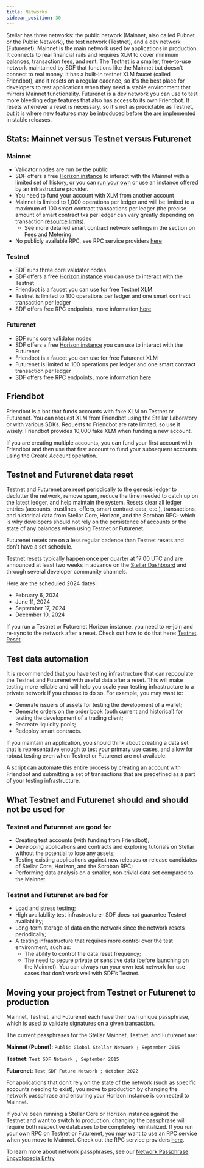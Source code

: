 ```yaml
---
title: Networks
sidebar_position: 30
---
```


Stellar has three networks: the public network (Mainnet, also called Pubnet or the Public Network), the test network (Testnet), and a dev network (Futurenet). Mainnet is the main network used by applications in production. It connects to real financial rails and requires XLM to cover minimum balances, transaction fees, and rent. The Testnet is a smaller, free-to-use network maintained by SDF that functions like the Mainnet but doesn’t connect to real money. It has a built-in testnet XLM faucet (called Friendbot), and it resets on a regular cadence, so it's the best place for developers to test applications when they need a stable environment that mirrors Mainnet functionality. Futurenet is a dev network you can use to test more bleeding edge features that also has access to its own Friendbot. It resets whenever a reset is necessary, so it's not as predictable as Testnet, but it is where new features may be introduced before the are implemented in stable releases.

## Stats: Mainnet versus Testnet versus Futurenet

### Mainnet

- Validator nodes are run by the public
- SDF offers a free [Horizon instance](https://horizon.stellar.org/) to interact with the Mainnet with a limited set of history, or you can [run your own](/network/core-node/admin-guide) or use an instance offered by an infrastructure provider.
- You need to fund your account with XLM from another account
- Mainnet is limited to 1,000 operations per ledger and will be limited to a maximum of 100 smart contract transactions per ledger (the precise amount of smart contract txs per ledger can vary greatly depending on transaction [resource limits](./fees-resource-limits-metering#resource-limits)).
  - See more detailed smart contract network settings in the section on [Fees and Metering](./fees-resource-limits-metering.mdx).
- No publicly available RPC, see RPC service providers [here](/network/soroban-rpc/rpc-providers)

### Testnet

- SDF runs three core validator nodes
- SDF offers a free [Horizon instance](https://horizon-testnet.stellar.org/) you can use to interact with the Testnet
- Friendbot is a faucet you can use for free Testnet XLM
- Testnet is limited to 100 operations per ledger and one smart contract transaction per ledger
- SDF offers free RPC endpoints, more information [here](/network/soroban-rpc/rpc-providers#sdf-provided-rpc)

### Futurenet

- SDF runs core validator nodes
- SDF offers a free [Horizon instance](https://horizon-futurenet.stellar.org) you can use to interact with the Futurenet
- Friendbot is a faucet you can use for free Futurenet XLM
- Futurenet is limited to 100 operations per ledger and one smart contract transaction per ledger
- SDF offers free RPC endpoints, more information [here](/network/soroban-rpc/rpc-providers#sdf-provided-rpc)

## Friendbot

Friendbot is a bot that funds accounts with fake XLM on Testnet or Futurenet. You can request XLM from Friendbot using the Stellar Laboratory or with various SDKs. Requests to Friendbot are rate limited, so use it wisely. Friendbot provides 10,000 fake XLM when funding a new account.

If you are creating multiple accounts, you can fund your first account with Friendbot and then use that first account to fund your subsequent accounts using the Create Account operation.

## Testnet and Futurenet data reset

Testnet and Futurenet are reset periodically to the genesis ledger to declutter the network, remove spam, reduce the time needed to catch up on the latest ledger, and help maintain the system. Resets clear all ledger entries (accounts, trustlines, offers, smart contract data, etc.), transactions, and historical data from Stellar Core, Horizon, and the Soroban RPC- which is why developers should not rely on the persistence of accounts or the state of any balances when using Testnet or Futurenet.

Futurenet resets are on a less regular cadence than Testnet resets and don't have a set schedule.

Testnet resets typically happen once per quarter at 17:00 UTC and are announced at least two weeks in advance on the [Stellar Dashboard](http://dashboard.stellar.org/) and through several developer community channels.

Here are the scheduled 2024 dates:

- February 6, 2024
- June 11, 2024
- September 17, 2024
- December 10, 2024

If you run a Testnet or Futurenet Horizon instance, you need to re-join and re-sync to the network after a reset. Check out how to do that here: [Testnet Reset](https://github.com/stellar/packages/blob/master/docs/testnet-reset.md).

## Test data automation

It is recommended that you have testing infrastructure that can repopulate the Testnet and Futurenet with useful data after a reset. This will make testing more reliable and will help you scale your testing infrastructure to a private network if you choose to do so. For example, you may want to:

- Generate issuers of assets for testing the development of a wallet;
- Generate orders on the order book (both current and historical) for testing the development of a trading client;
- Recreate liquidity pools;
- Redeploy smart contracts.

If you maintain an application, you should think about creating a data set that is representative enough to test your primary use cases, and allow for robust testing even when Testnet or Futurenet are not available.

A script can automate this entire process by creating an account with Friendbot and submitting a set of transactions that are predefined as a part of your testing infrastructure.

## What Testnet and Futurenet should and should not be used for

### Testnet and Futurenet are good for

- Creating test accounts (with funding from Friendbot);
- Developing applications and contracts and exploring tutorials on Stellar without the potential to lose any assets;
- Testing existing applications against new releases or release candidates of Stellar Core, Horizon, and the Soroban RPC;
- Performing data analysis on a smaller, non-trivial data set compared to the Mainnet.

### Testnet and Futurenet are bad for

- Load and stress testing;
- High availability test infrastructure- SDF does not guarantee Testnet availability;
- Long-term storage of data on the network since the network resets periodically;
- A testing infrastructure that requires more control over the test environment, such as:
  - The ability to control the data reset frequency;
  - The need to secure private or sensitive data (before launching on the Mainnet). You can always run your own test network for use cases that don’t work well with SDF’s Testnet.

## Moving your project from Testnet or Futurenet to production

Mainnet, Testnet, and Futurenet each have their own unique passphrase, which is used to validate signatures on a given transaction.

The current passphrases for the Stellar Mainnet, Testnet, and Futurenet are:

**Mainnet (Pubnet)**: `Public Global Stellar Network ; September 2015`

**Testnet**: `Test SDF Network ; September 2015`

**Futurenet**: `Test SDF Future Network ; October 2022`

For applications that don’t rely on the state of the network (such as specific accounts needing to exist), you move to production by changing the network passphrase and ensuring your Horizon instance is connected to Mainnet.

If you’ve been running a Stellar Core or Horizon instance against the Testnet and want to switch to production, changing the passphrase will require both respective databases to be completely reinitialized. If you run your own RPC on Testnet or Futurenet, you may want to use an RPC service when you move to Mainnet. Check out the RPC service providers [here](/network/soroban-rpc/rpc-providers).

To learn more about network passphrases, see our [Network Passphrase Encyclopedia Entry](../encyclopedia/network-passphrases.mdx)
